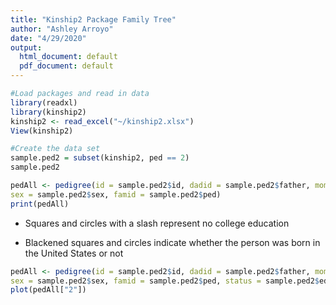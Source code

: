 ---
title: "Kinship2 Package Family Tree"
author: "Ashley Arroyo"
date: "4/29/2020"
output:
  html_document: default
  pdf_document: default
---

```{r}
#Load packages and read in data
library(readxl)
library(kinship2)
kinship2 <- read_excel("~/kinship2.xlsx")
View(kinship2)
```

```{r}
#Create the data set
sample.ped2 = subset(kinship2, ped == 2)
sample.ped2
```

```{r}
pedAll <- pedigree(id = sample.ped2$id, dadid = sample.ped2$father, momid = sample.ped2$mother,
sex = sample.ped2$sex, famid = sample.ped2$ped)
print(pedAll)
```

* Squares and circles with a slash represent no college education


* Blackened squares and circles indicate whether the person was born in the United States or not

```{r}
pedAll <- pedigree(id = sample.ped2$id, dadid = sample.ped2$father, momid = sample.ped2$mother,
sex = sample.ped2$sex, famid = sample.ped2$ped, status = sample.ped2$education_status, affected = sample.ped2$US_born)
plot(pedAll["2"])
```

